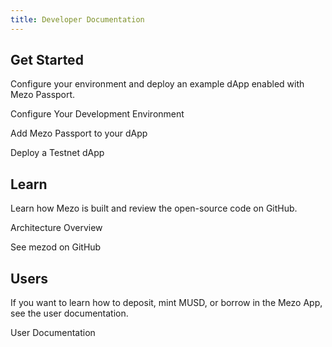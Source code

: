 ```yaml
---
title: Developer Documentation
---
```



## Get Started

Configure your environment and deploy an example dApp enabled with Mezo Passport.

<LinkButton href="/docs/developers/getting-started/configure-environment">Configure Your Development Environment</LinkButton>

<LinkButton href="/docs/developers/getting-started/configure-passport" variant="secondary">Add Mezo Passport to your dApp</LinkButton>

<LinkButton href="/docs/developers/getting-started/testnet-dapp" variant="secondary">Deploy a Testnet dApp</LinkButton>

## Learn

Learn how Mezo is built and review the open-source code on GitHub.

<LinkButton href="/docs/developers/architecture">Architecture Overview</LinkButton>

<LinkButton href="https://github.com/mezo-org/mezod" target="_blank" icon="external" variant="secondary">See mezod on GitHub</LinkButton>

## Users

If you want to learn how to deposit, mint MUSD, or borrow in the Mezo App, see the user documentation.

<LinkButton href="/docs/users">
  User Documentation
</LinkButton>